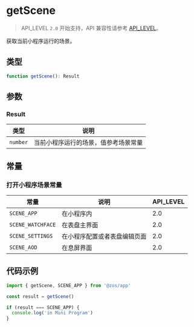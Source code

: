 # getScene

> API_LEVEL `2.0` 开始支持，API 兼容性请参考 [API_LEVEL](../../../../guides/framework/device/compatibility.md)。

获取当前小程序运行的场景。

## 类型

```ts
function getScene(): Result
```

## 参数

### Result

| 类型                | 说明                                 |
| ------------------- | ------------------------------------ |
| <code>number</code> | 当前小程序运行的场景，值参考场景常量 |

## 常量

### 打开小程序场景常量

| 常量              | 说明                         | API_LEVEL |
| ----------------- | ---------------------------- | --------- |
| `SCENE_APP`       | 在小程序内                   | 2.0       |
| `SCENE_WATCHFACE` | 在表盘主界面                 | 2.0       |
| `SCENE_SETTINGS`  | 在小程序配置或者表盘编辑页面 | 2.0       |
| `SCENE_AOD`       | 在息屏界面                   | 2.0       |

## 代码示例

```js
import { getScene, SCENE_APP } from '@zos/app'

const result = getScene()

if (result === SCENE_APP) {
  console.log('in Mini Program')
}
```
